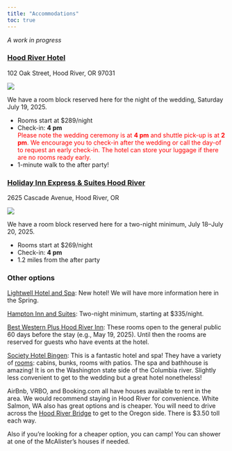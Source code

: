 ```yaml
---
title: "Accommodations"
toc: true
---
```


*A work in progress* 

### [Hood River Hotel](https://hoodriverhotel.com/)

102 Oak Street, Hood River, OR 97031

![](hotel1.jpg)

We have a room block reserved here for the night of the wedding, Saturday July 19, 2025.

- Rooms start at $289/night
- Check-in: **4 pm** <br> <span style="color:red;">Please note the wedding ceremony is at **4 pm** and shuttle pick-up is at **2 pm**. We encourage you to check-in after the wedding or call the day-of to request an early check-in. The hotel can store your luggage if there are no rooms ready early.</span>
- 1-minute walk to the after party!

### [Holiday Inn Express & Suites Hood River](https://www.ihg.com/holidayinnexpress/hotels/us/en/hood-river/pdxhd/hoteldetail)

2625 Cascade Avenue, Hood River, OR

![](hotel2.jpg)

We have a room block reserved here for a two-night minimum, July 18--July 20, 2025.

- Rooms start at $269/night
- Check-in: **4 pm**
- 1.2 miles from the after party

### Other options

[Lightwell Hotel and Spa](https://lightwellhotel.com/): New hotel! We will have more information here in the Spring.

[Hampton Inn and Suites](https://www.hilton.com/en/hotels/pdxhrhx-hampton-suites-hood-river/): Two-night minimum, starting at $335/night. 

[Best Western Plus Hood River Inn](https://www.bestwestern.com/en_US/book/hotel-rooms.38121.html): These rooms open to the general public 60 days before the stay (e.g., May 19, 2025). Until then the rooms are reserved for guests who have events at the hotel. 

[Society Hotel Bingen](https://thesocietyhotel.com/bingen/): This is a fantastic hotel and spa! They have a variety of [rooms](https://secure.webrez.com/hotel/2510/calendar): cabins, bunks, rooms with patios. The spa and bathhouse is amazing! It is on the Washington state side of the Columbia river. Slightly less convenient to get to the wedding but a great hotel nonetheless!

AirBnb, VRBO, and Booking.com all have houses available to rent in the area. We would recommend staying in Hood River for convenience. White Salmon, WA also has great options and is cheaper. You will need to drive across the [Hood River Bridge](https://www.portofhoodriver.com/hood-river-bridge) to get to the Oregon side. There is $3.50 toll each way. 


Also if you're looking for a cheaper option, you can camp! You can shower at one of the McAlister's houses if needed. 

